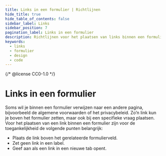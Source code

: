 ```yaml
---
title: Links in een formulier | Richtlijnen
hide_title: true
hide_table_of_contents: false
sidebar_label: Links
sidebar_position: 7
pagination_label: Links in een formulier
description: Richtlijnen voor het plaatsen van links binnen een formulier.
keywords:
  - links
  - formulier
  - design
  - code
---
```


{/* @license CC0-1.0 */}


# Links in een formulier

Soms wil je binnen een formulier verwijzen naar een andere pagina, bijvoorbeeld de algemene voorwaarden of het privacybeleid. Zo’n link kun je boven het formulier zetten, maar ook bij een specifieke vraag plaatsen.
Voor het plaatsen van een link binnen een formulier zijn voor de toegankelijkheid de volgende punten belangrijk:

- Plaats de link boven het gerelateerde formulierveld.
- Zet geen link in een label.
- Geef aan als een link in een nieuwe tab opent.

<LinkAboveField />
<LinkAboveFieldCode />

<LinkNotInLabel />
<LinkNotInLabelCode />

<LinkNewTab />
<LinkNewTabCode />

<FormFooterInfo />
